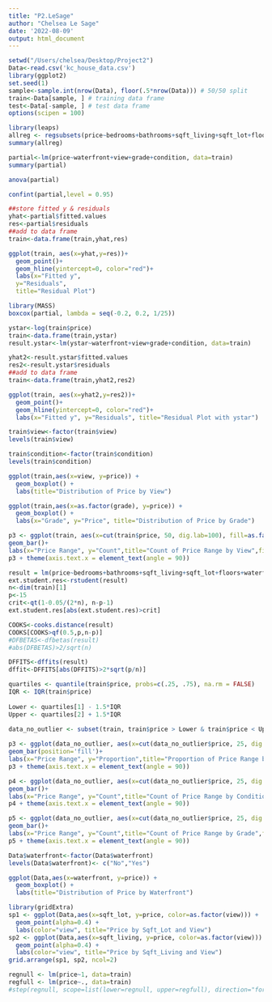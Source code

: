 ```yaml
---
title: "P2.LeSage"
author: "Chelsea Le Sage"
date: '2022-08-09'
output: html_document
---
```


```r
setwd("/Users/chelsea/Desktop/Project2")
Data<-read.csv('kc_house_data.csv')
library(ggplot2)
set.seed(1)
sample<-sample.int(nrow(Data), floor(.5*nrow(Data))) # 50/50 split
train<-Data[sample, ] # training data frame
test<-Data[-sample, ] # test data frame
options(scipen = 100)
```

```r
library(leaps)
allreg <- regsubsets(price~bedrooms+bathrooms+sqft_living+sqft_lot+floors+waterfront+view+condition+grade+sqft_above+sqft_basement+yr_built+yr_renovated+lat+long, data=train, nbest=1)
summary(allreg)
```

```r
partial<-lm(price~waterfront+view+grade+condition, data=train)
summary(partial)
```
```r
anova(partial)
```

```r
confint(partial,level = 0.95)
```

```r
##store fitted y & residuals
yhat<-partial$fitted.values
res<-partial$residuals
##add to data frame
train<-data.frame(train,yhat,res)
```

```r
ggplot(train, aes(x=yhat,y=res))+
  geom_point()+
  geom_hline(yintercept=0, color="red")+
  labs(x="Fitted y",
  y="Residuals",
  title="Residual Plot")
```
```r
library(MASS)
boxcox(partial, lambda = seq(-0.2, 0.2, 1/25))
```
```r
ystar<-log(train$price)
train<-data.frame(train,ystar)
result.ystar<-lm(ystar~waterfront+view+grade+condition, data=train)

yhat2<-result.ystar$fitted.values
res2<-result.ystar$residuals
##add to data frame
train<-data.frame(train,yhat2,res2)
```

```r
ggplot(train, aes(x=yhat2,y=res2))+
  geom_point()+
  geom_hline(yintercept=0, color="red")+
  labs(x="Fitted y", y="Residuals", title="Residual Plot with ystar")
```

```r
train$view<-factor(train$view)
levels(train$view)

train$condition<-factor(train$condition)
levels(train$condition)

ggplot(train,aes(x=view, y=price)) +
  geom_boxplot() +
  labs(title="Distribution of Price by View")
```
```r
ggplot(train,aes(x=as.factor(grade), y=price)) +
  geom_boxplot() +
  labs(x="Grade", y="Price", title="Distribution of Price by Grade")
```


```r
p3 <- ggplot(train, aes(x=cut(train$price, 50, dig.lab=100), fill=as.factor(view)))+
geom_bar()+
labs(x="Price Range", y="Count",title="Count of Price Range by View",fill="View")
p3 + theme(axis.text.x = element_text(angle = 90))
```

```r
result = lm(price~bedrooms+bathrooms+sqft_living+sqft_lot+floors+waterfront+view+condition+grade+sqft_above+sqft_basement+yr_built+yr_renovated+lat+long, data=train)
ext.student.res<-rstudent(result)
n<-dim(train)[1]
p<-15
crit<-qt(1-0.05/(2*n), n-p-1)
ext.student.res[abs(ext.student.res)>crit]
```

```r
COOKS<-cooks.distance(result)
COOKS[COOKS>qf(0.5,p,n-p)]
#DFBETAS<-dfbetas(result)
#abs(DFBETAS)>2/sqrt(n)
```
```r
DFFITS<-dffits(result)
dffit<-DFFITS[abs(DFFITS)>2*sqrt(p/n)]
```

```r
quartiles <- quantile(train$price, probs=c(.25, .75), na.rm = FALSE)
IQR <- IQR(train$price)
 
Lower <- quartiles[1] - 1.5*IQR
Upper <- quartiles[2] + 1.5*IQR 
 
data_no_outlier <- subset(train, train$price > Lower & train$price < Upper)

p3 <- ggplot(data_no_outlier, aes(x=cut(data_no_outlier$price, 25, dig.lab=10), fill=as.factor(view)))+
geom_bar(position='fill')+
labs(x="Price Range", y="Proportion",title="Proportion of Price Range by View",fill="View")
p3 + theme(axis.text.x = element_text(angle = 90))
```
```r
p4 <- ggplot(data_no_outlier, aes(x=cut(data_no_outlier$price, 25, dig.lab=10), fill=as.factor(condition)))+
geom_bar()+
labs(x="Price Range", y="Count",title="Count of Price Range by Condition",fill="Condition")
p4 + theme(axis.text.x = element_text(angle = 90))
```

```r
p5 <- ggplot(data_no_outlier, aes(x=cut(data_no_outlier$price, 25, dig.lab=10), fill=as.factor(grade)))+
geom_bar()+
labs(x="Price Range", y="Count",title="Count of Price Range by Grade",fill="Grade")
p5 + theme(axis.text.x = element_text(angle = 90))
```

```r
Data$waterfront<-factor(Data$waterfront)
levels(Data$waterfront)<- c("No","Yes")

ggplot(Data,aes(x=waterfront, y=price)) +
  geom_boxplot() +
  labs(title="Distribution of Price by Waterfront")
```

```r
library(gridExtra)
sp1 <- ggplot(Data,aes(x=sqft_lot, y=price, color=as.factor(view))) +
  geom_point(alpha=0.4) +
  labs(color="view", title="Price by Sqft_Lot and View")
sp2 <- ggplot(Data,aes(x=sqft_living, y=price, color=as.factor(view))) +
  geom_point(alpha=0.4) +
  labs(color="view", title="Price by Sqft_Living and View")
grid.arrange(sp1, sp2, ncol=2)
```

```r
regnull <- lm(price~1, data=train)
regfull <- lm(price~., data=train)
#step(regnull, scope=list(lower=regnull, upper=regfull), direction="forward") # forward selection
```


